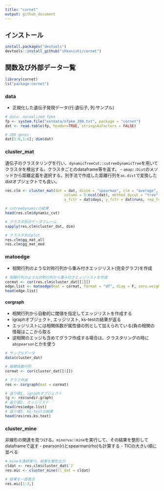 ```yaml
---
title: "cornet"
output: github_document
---
```


## インストール
```r
install.packages("devtools") 
devtools::install_github("shkonishi/cornet")
```

## 関数及び外部データ一覧
```r
library(cornet)
ls("package:cornet")
```


### data
- 正規化した遺伝子発現データ(行:遺伝子, 列:サンプル)
```r
# data: normalized fpkm
fp <- system.file("extdata/nfpkm_200.txt", package = "cornet")
dat <- read.table(fp, header=TRUE, stringsAsFactors = FALSE)

# 200 genes
dat[1:6,1:6]; dim(dat)
```


### cluster_mat
遺伝子のクラスタリングを行い、`dynamicTreeCut::cutreeDynamicTree`を用いてクラスタを検出する。クラスタごとのdataframe等を返す。
- `amap::Dist`のメソッドから距離定義を選択する。別手法で作成した距離行列を`as.dist`で変換したdistオブジェクトでも良い。

```r
res.clm <- cluster_mat(dat = dat, distm = "spearman", clm = "average",
                           column = 5:ncol(dat), method_dycut = "tree",
                           x_fctr = dat$days, y_fctr = dat$runs, rep_fctr = dat$reps)

# cutreeDynamicの結果
head(res.clm$dynamic_cut)

# クラスタ別のデータフレーム
sapply(res.clm$cluster_dat, dim)

# クラスタ別のplot
res.clm$gg_mat_all
res.clm$gg_mat_med

```


### matoedge
- 相関行列のような対称行列から重み付きエッジリスト(完全グラフ)を作成
```r
# 相関行列のような対称行列から重み付きエッジリストを作成
cormat <- cor(res.clm$cluster_dat[[1]])
edge.list <- matoedge(mat = cormat, format = "df", diag = F, zero.weight = F)
head(edge.list)

```


#### corgraph
- 相関行列から自動的に閾値を指定してエッジリストを作成する
- igraphオブジェクト, エッジリスト, ks-testの結果が返る
- エッジリストには相関係数が属性値の列として加えられている(負の相関の情報はここから取る
- 逆相関のエッジも含めてグラフ作成する場合は、クラスタリングの時に`abspearson`とかを使う
```r
# サンプルデータ
data(cluster_dat)

# 相関係数行列
cormat <- cor(cluster_dat[[1]])

# グラフ作成
res <- corgraph(mat = cormat)

# 返り値1. igraphオブジェクト
(g <- res$undir.graph)
# 返り値2. エッジリスト
head(res$edge.list)
# 返り値3. ks-testの結果
head(res$res.ks.text)

```

### cluster_mine
非線形の関連を見つける。`minerva::mine`を実行して、その結果を整形してdataframeで返す
- pearson(r)とspearman(rho)も計算する
- TICの大きい順に並べる
```r
# mineを連続実行、結果を整形出力
cldat <- res.clm$cluster_dat$`2`
res.mic <- cluster_mine(cl_dat = cldat)

# 結果を一部表示
res.mic[1:3,]

```


